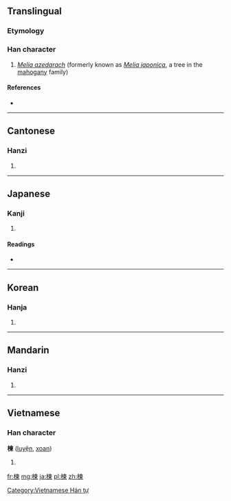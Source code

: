 ==Translingual==

===Etymology===
{{Han compound|木|柬|ls=psc}}

===Han character===
{{Han char|rn=75|rad=木|as=09|sn=13|four=4599<sub>6</sub>|canj=木木田火 (DDWF)}}

# ''[[Melia azedarach]]'' (formerly known as ''[[Melia japonica]]'', a tree in the [[mahogany]] family)

====References====
* {{Han ref|kx=0540.070|dkj=15148|dj=0927.140|hdz=21245.090|uh=695D|ud=26973|bh=B7AF|bd=47023}}

----

==Cantonese==

===Hanzi===
{{yue-hanzi|jyut=|y=lin6}}

# {{defn|Cantonese|sort=木09}}

----

==Japanese==

===Kanji===
{{ja-kanji|grade=|rs=木09}}

# {{defn|Japanese|sort=木09}}

====Readings====
* {{ja-readings|on=[[れん]] (ren)|kun=[[おうち]] (ouchi)}}

----

==Korean==

===Hanja===
{{ko-hanja|hangeul=련>연|eumhun=|rv=ryeon>yeon|mr=ryŏn>yŏn|y=lyen>yen}}

# {{defn|Korean|sort=木09}}

----

==Mandarin==

===Hanzi===
{{cmn-hanzi|pin=[[liàn]] ([[lian4]])|wg=lien<sup>4</sup>}}

# {{defn|Mandarin|sort=木09}}

----

==Vietnamese==

===Han character===
'''楝''' ([[luyện]], [[xoan]])

# {{defn|Vietnamese}}

[[Category:Vietnamese Hán tự]]

[[fr:楝]]
[[mg:楝]]
[[ja:楝]]
[[pl:楝]]
[[zh:楝]]